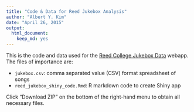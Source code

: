 ```yaml
---
title: "Code & Data for Reed Jukebox Analysis"
author: "Albert Y. Kim"
date: "April 26, 2015"
output:
  html_document:
    keep_md: yes
---
```


This is the code and data used for the [Reed College Jukebox Data](https://rudeboybert.shinyapps.io/reed_jukebox_data/reed_jukebox_shiny_code.Rmd) webapp.  The files of importance are:

* `jukebox.csv`: comma separated value (CSV) format spreadsheet of songs
* `reed_jukebox_shiny_code.Rmd`: R markdown code to create Shiny app

Click "Download ZIP" on the bottom of the right-hand menu to obtain all necessary files.
